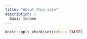 ```yaml
---
title: "About this site"
description: |
  Basic Income
---
```


```r
knitr::opts_chunk$set(echo = FALSE)
```



